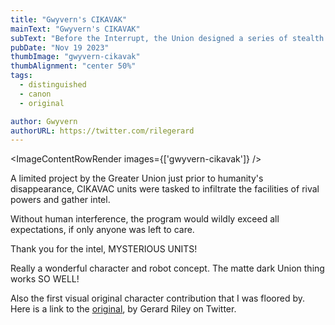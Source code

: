 ```yaml
---
title: "Gwyvern's CIKAVAK"
mainText: "Gwyvern's CIKAVAK"
subText: "Before the Interrupt, the Union designed a series of stealth robots for intel retrieval. Now that they've collected all the intel that ever existed, they've moved on to other things."
pubDate: "Nov 19 2023"
thumbImage: "gwyvern-cikavak"
thumbAlignment: "center 50%"
tags:
  - distinguished
  - canon
  - original

author: Gwyvern
authorURL: https://twitter.com/rilegerard
---
```



<ImageContentRowRender 
  images={['gwyvern-cikavak']}
/>

A limited project by the Greater Union just prior to humanity's disappearance, CIKAVAC units were tasked to infiltrate the facilities of rival powers and gather intel.

Without human interference, the program would wildly exceed all expectations, if only anyone was left to care.

<QuoteRow author={AuthorUniserve} >
Thank you for the intel, MYSTERIOUS UNITS!

Really a wonderful character and robot concept. The matte dark Union thing works SO WELL! 

Also the first visual original character contribution that I was floored by. Here is a link to the <a href="https://twitter.com/rilegerard/status/1726414675246543248" target="_blank">original</a>, by Gerard Riley on Twitter.
</QuoteRow>
